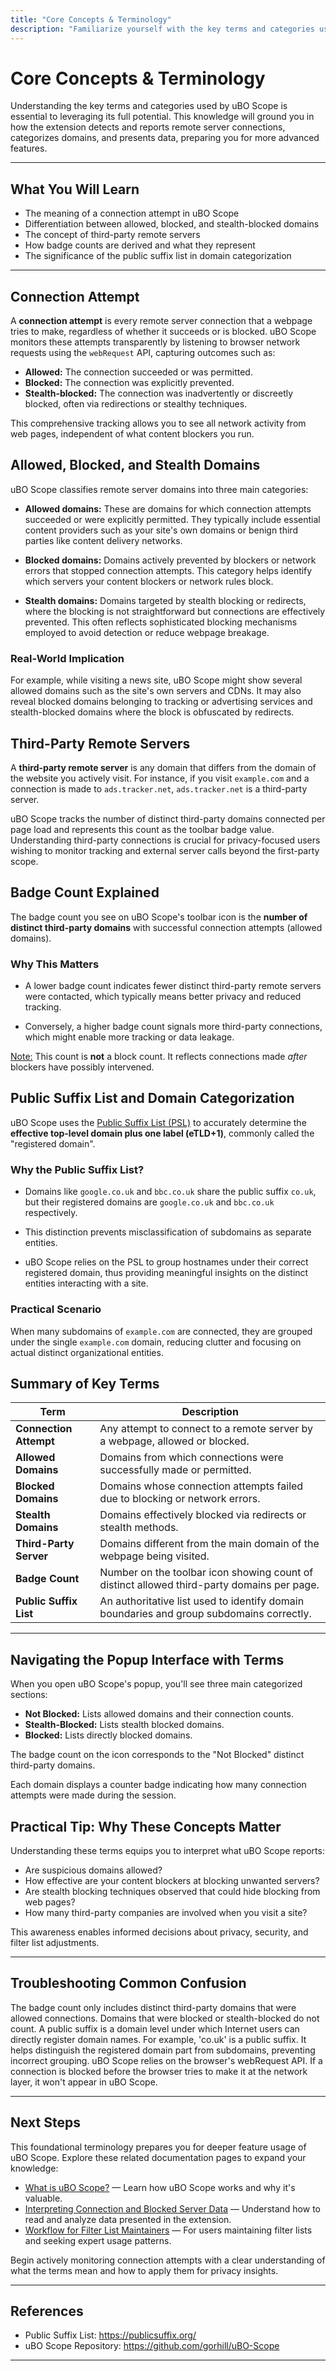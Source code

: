 ```yaml
---
title: "Core Concepts & Terminology"
description: "Familiarize yourself with the key terms and categories used by uBO Scope–such as connection attempt, allowed/blocked/stealth domains, third-party remote servers, badge count, and the relevance of public suffixes to reporting. This foundational knowledge prepares you for deeper feature usage."
---
```


# Core Concepts & Terminology

Understanding the key terms and categories used by uBO Scope is essential to leveraging its full potential. This knowledge will ground you in how the extension detects and reports remote server connections, categorizes domains, and presents data, preparing you for more advanced features.

---

## What You Will Learn

- The meaning of a connection attempt in uBO Scope
- Differentiation between allowed, blocked, and stealth-blocked domains
- The concept of third-party remote servers
- How badge counts are derived and what they represent
- The significance of the public suffix list in domain categorization

---

## Connection Attempt

A **connection attempt** is every remote server connection that a webpage tries to make, regardless of whether it succeeds or is blocked. uBO Scope monitors these attempts transparently by listening to browser network requests using the `webRequest` API, capturing outcomes such as:

- **Allowed:** The connection succeeded or was permitted.
- **Blocked:** The connection was explicitly prevented.
- **Stealth-blocked:** The connection was inadvertently or discreetly blocked, often via redirections or stealthy techniques.

This comprehensive tracking allows you to see all network activity from web pages, independent of what content blockers you run.


## Allowed, Blocked, and Stealth Domains

uBO Scope classifies remote server domains into three main categories:

- **Allowed domains:** These are domains for which connection attempts succeeded or were explicitly permitted. They typically include essential content providers such as your site's own domains or benign third parties like content delivery networks.

- **Blocked domains:** Domains actively prevented by blockers or network errors that stopped connection attempts. This category helps identify which servers your content blockers or network rules block.

- **Stealth domains:** Domains targeted by stealth blocking or redirects, where the blocking is not straightforward but connections are effectively prevented. This often reflects sophisticated blocking mechanisms employed to avoid detection or reduce webpage breakage.

### Real-World Implication
For example, while visiting a news site, uBO Scope might show several allowed domains such as the site's own servers and CDNs. It may also reveal blocked domains belonging to tracking or advertising services and stealth-blocked domains where the block is obfuscated by redirects.


## Third-Party Remote Servers

A **third-party remote server** is any domain that differs from the domain of the website you actively visit. For instance, if you visit `example.com` and a connection is made to `ads.tracker.net`, `ads.tracker.net` is a third-party server.

uBO Scope tracks the number of distinct third-party domains connected per page load and represents this count as the toolbar badge value. Understanding third-party connections is crucial for privacy-focused users wishing to monitor tracking and external server calls beyond the first-party scope.


## Badge Count Explained

The badge count you see on uBO Scope's toolbar icon is the **number of distinct third-party domains** with successful connection attempts (allowed domains).

### Why This Matters

- A lower badge count indicates fewer distinct third-party remote servers were contacted, which typically means better privacy and reduced tracking.

- Conversely, a higher badge count signals more third-party connections, which might enable more tracking or data leakage.

<u>Note:</u> This count is **not** a block count. It reflects connections made _after_ blockers have possibly intervened.


## Public Suffix List and Domain Categorization

uBO Scope uses the [Public Suffix List (PSL)](https://publicsuffix.org/) to accurately determine the **effective top-level domain plus one label (eTLD+1)**, commonly called the "registered domain".

### Why the Public Suffix List?

- Domains like `google.co.uk` and `bbc.co.uk` share the public suffix `co.uk`, but their registered domains are `google.co.uk` and `bbc.co.uk` respectively.

- This distinction prevents misclassification of subdomains as separate entities.

- uBO Scope relies on the PSL to group hostnames under their correct registered domain, thus providing meaningful insights on the distinct entities interacting with a site.

### Practical Scenario
When many subdomains of `example.com` are connected, they are grouped under the single `example.com` domain, reducing clutter and focusing on actual distinct organizational entities.


## Summary of Key Terms

| Term                  | Description                                                                                      |
|-----------------------|------------------------------------------------------------------------------------------------|
| **Connection Attempt** | Any attempt to connect to a remote server by a webpage, allowed or blocked.                    |
| **Allowed Domains**    | Domains from which connections were successfully made or permitted.                            |
| **Blocked Domains**    | Domains whose connection attempts failed due to blocking or network errors.                    |
| **Stealth Domains**    | Domains effectively blocked via redirects or stealth methods.                                  |
| **Third-Party Server** | Domains different from the main domain of the webpage being visited.                           |
| **Badge Count**        | Number on the toolbar icon showing count of distinct allowed third-party domains per page.    |
| **Public Suffix List** | An authoritative list used to identify domain boundaries and group subdomains correctly.       |

---

## Navigating the Popup Interface with Terms

When you open uBO Scope's popup, you'll see three main categorized sections:

- **Not Blocked:** Lists allowed domains and their connection counts.
- **Stealth-Blocked:** Lists stealth blocked domains.
- **Blocked:** Lists directly blocked domains.

The badge count on the icon corresponds to the "Not Blocked" distinct third-party domains.

Each domain displays a counter badge indicating how many connection attempts were made during the session.


## Practical Tip: Why These Concepts Matter

Understanding these terms equips you to interpret what uBO Scope reports:

- Are suspicious domains allowed?
- How effective are your content blockers at blocking unwanted servers?
- Are stealth blocking techniques observed that could hide blocking from web pages?
- How many third-party companies are involved when you visit a site?

This awareness enables informed decisions about privacy, security, and filter list adjustments.


---

## Troubleshooting Common Confusion

<AccordionGroup title="Terminology Clarification">
<Accordion title="Why does the badge count show fewer domains than I expect?">
The badge count only includes distinct third-party domains that were allowed connections. Domains that were blocked or stealth-blocked do not count.
</Accordion>
<Accordion title="What is a public suffix and why is it important?">
A public suffix is a domain level under which Internet users can directly register domain names. For example, 'co.uk' is a public suffix. It helps distinguish the registered domain part from subdomains, preventing incorrect grouping.
</Accordion>
<Accordion title="Can uBO Scope see connections blocked by external DNS or network filtering?">
uBO Scope relies on the browser's webRequest API. If a connection is blocked before the browser tries to make it at the network layer, it won't appear in uBO Scope.
</Accordion>
</AccordionGroup>


---

## Next Steps

This foundational terminology prepares you for deeper feature usage of uBO Scope. Explore these related documentation pages to expand your knowledge:

- [What is uBO Scope?](../product-intro-value/what-is-ubo-scope) — Learn how uBO Scope works and why it's valuable.
- [Interpreting Connection and Blocked Server Data](../../guides/getting-started-essentials/interpreting-connection-data) — Understand how to read and analyze data presented in the extension.
- [Workflow for Filter List Maintainers](../../guides/advanced-scenarios-best-practices/filter-list-maintainers-workflow) — For users maintaining filter lists and seeking expert usage patterns.

Begin actively monitoring connection attempts with a clear understanding of what the terms mean and how to apply them for privacy insights.

---

## References

- Public Suffix List: https://publicsuffix.org/
- uBO Scope Repository: https://github.com/gorhill/uBO-Scope

---